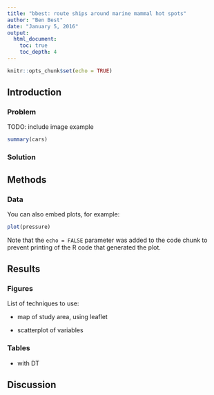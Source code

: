 ```yaml
---
title: "bbest: route ships around marine mammal hot spots"
author: "Ben Best"
date: "January 5, 2016"
output: 
  html_document:
    toc: true
    toc_depth: 4
---
```


```r
knitr::opts_chunk$set(echo = TRUE)
```

## Introduction

### Problem

TODO: include image example

```r
summary(cars)
```

### Solution

## Methods

### Data

You can also embed plots, for example:

```r
plot(pressure)
```

Note that the `echo = FALSE` parameter was added to the code chunk to prevent printing of the R code that generated the plot.

## Results

### Figures

List of techniques to use:

- map of study area, using leaflet

- scatterplot of variables

### Tables

- with DT

## Discussion